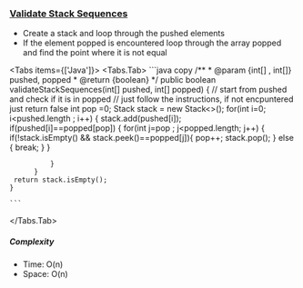 
### [Validate Stack Sequences](https://leetcode.com/problems/validate-stack-sequences/description/)

- Create a stack and loop through the pushed elements
-  If the element popped is encountered loop through the array popped and find the point where it is not equal

<Tabs items={['Java']}>
  <Tabs.Tab>
    ```java copy
      /**
       * @param {int[] , int[]} pushed, popped
       * @return {boolean}
       */
       public boolean validateStackSequences(int[] pushed, int[] popped) {
      // start from pushed and check if it is in popped 
      // just follow the instructions, if not encpuntered just return false 
      int pop =0;
      Stack<Integer> stack = new Stack<>();
      for(int i=0; i<pushed.length ; i++) {
              stack.add(pushed[i]);         
              if(pushed[i]==popped[pop]) {
                  for(int j=pop ; j<popped.length; j++) {
                     if(!stack.isEmpty() &&  stack.peek()==popped[j]){
                     pop++;
                     stack.pop();
                     } else {
                         break;
                     }
                  }
                  
              } 
          }
     return stack.isEmpty();
    }

    ```
  </Tabs.Tab>
</Tabs>

##### Complexity

- Time: O(n)
- Space: O(n)

